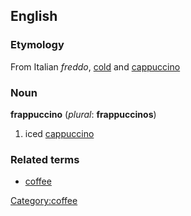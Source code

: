 {{Wikipedia}}
==English==
===Etymology===
From Italian ''freddo'', [[cold]] and [[cappuccino]]

===Noun===
'''frappuccino''' (''plural'': '''frappuccinos''')
# iced [[cappuccino]]

===Related terms===
*[[coffee]]
[[Category:coffee]]